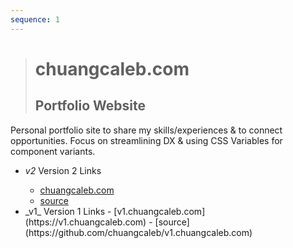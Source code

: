 ```yaml
---
sequence: 1
---
```



> # chuangcaleb.com
>
> ## Portfolio Website

Personal portfolio site to share my skills/experiences & to connect opportunities. Focus on streamlining DX & using CSS Variables for component variants.

- <Icon name="lucide:link" /> _v2_ <span class="sr-only">Version 2 Links</span>
  - [<Icon name="lucide:globe" />chuangcaleb.com](https://chuangcaleb.com) 
  - [<Icon name="mdi:github" />source](https://github.com/chuangcaleb/chuangcaleb.com)
- <Icon name="lucide:link" />
  _v1_ <span class="sr-only">Version 1 Links</span>
  - [<Icon name="lucide:globe" />v1.chuangcaleb.com](https://v1.chuangcaleb.com)
  - [<Icon name="mdi:github" />source](https://github.com/chuangcaleb/v1.chuangcaleb.com)
